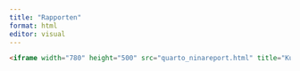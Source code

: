 ```yaml
---
title: "Rapporten"
format: html
editor: visual
---
```


```html
<iframe width="780" height="500" src="quarto_ninareport.html" title="Kunnskapskart"></iframe>
```
